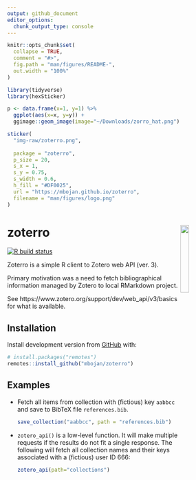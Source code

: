 ```yaml
---
output: github_document
editor_options: 
  chunk_output_type: console
---
```


<!-- README.md is generated from README.Rmd. Please edit that file -->

```r
knitr::opts_chunk$set(
  collapse = TRUE,
  comment = "#>",
  fig.path = "man/figures/README-",
  out.width = "100%"
)
```

```r
library(tidyverse)
library(hexSticker)

p <- data.frame(x=1, y=1) %>%
  ggplot(aes(x=x, y=y)) +
  ggimage::geom_image(image="~/Downloads/zorro_hat.png")

sticker(
  "img-raw/zoterro.png",
  
  package = "zoterro",
  p_size = 20,
  s_x = 1,
  s_y = 0.75,
  s_width = 0.6,
  h_fill = "#DF0025",
  url = "https://mbojan.github.io/zoterro",
  filename = "man/figures/logo.png"
)
```





# zoterro  <img src="man/figures/logo.png" align="right" width="20%"/>

<!-- badges: start -->
[![R build status](https://github.com/mbojan/zoterro/workflows/R-CMD-check/badge.svg)](https://github.com/mbojan/zoterro/actions)
<!-- badges: end -->

Zoterro is a simple R client to Zotero web API (ver. 3).

Primary motivation was a need to fetch bibliographical information managed by Zotero to local RMarkdown project.

See https://www.zotero.org/support/dev/web_api/v3/basics for what is available.


## Installation

Install development version from [GitHub](https://github.com/mbojan/zoterro) with:

```r
# install.packages("remotes")
remotes::install_github("mbojan/zoterro")
```





## Examples

- Fetch all items from collection with (fictious) key `aabbcc` and save to BibTeX file `references.bib`.

    ```r
    save_collection("aabbcc", path = "references.bib")
    ```

- `zotero_api()` is a low-level function. It will make multiple requests if the results do not fit a single response. The following will fetch all collection names and their keys associated with a (fictious) user ID 666:

    ```r
    zotero_api(path="collections")
    ```
